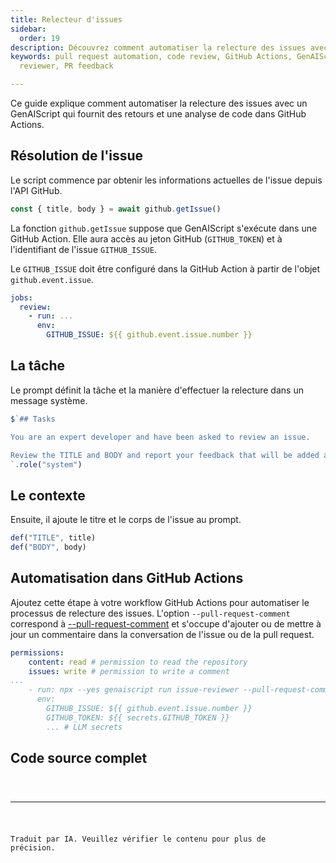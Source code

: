 ```yaml
---
title: Relecteur d'issues
sidebar:
  order: 19
description: Découvrez comment automatiser la relecture des issues avec un script.
keywords: pull request automation, code review, GitHub Actions, GenAIScript
  reviewer, PR feedback

---
```



Ce guide explique comment automatiser la relecture des issues avec un GenAIScript qui fournit des retours et une analyse de code dans GitHub Actions.

## Résolution de l'issue

Le script commence par obtenir les informations actuelles de l'issue depuis l'API GitHub.

```js title="issue-reviewer.genai.mjs"
const { title, body } = await github.getIssue()
```

La fonction `github.getIssue` suppose que GenAIScript s'exécute dans une GitHub Action. Elle aura accès au jeton GitHub (`GITHUB_TOKEN`) et à l'identifiant de l'issue `GITHUB_ISSUE`.

Le `GITHUB_ISSUE` doit être configuré dans la GitHub Action à partir de l'objet `github.event.issue`.

```yaml title="github-action.yml" "GITHUB_ISSUE: ${{ github.event.issue.number }}" wrap
jobs:
  review:
    - run: ...
      env:
        GITHUB_ISSUE: ${{ github.event.issue.number }}
```

## La tâche

Le prompt définit la tâche et la manière d'effectuer la relecture dans un message système.

```js title="issue-reviewer.genai.mts" wrap
$`## Tasks

You are an expert developer and have been asked to review an issue. 

Review the TITLE and BODY and report your feedback that will be added as a comment to the issue.
`.role("system")
```

## Le contexte

Ensuite, il ajoute le titre et le corps de l'issue au prompt.

```js title="issue-reviewer.genai.mts" wrap
def("TITLE", title)
def("BODY", body)
```

## Automatisation dans GitHub Actions

Ajoutez cette étape à votre workflow GitHub Actions pour automatiser le processus de relecture des issues. L'option `--pull-request-comment` correspond à [--pull-request-comment](/genaiscript/reference/cli/run#pull-requests) et s'occupe d'ajouter ou de mettre à jour un commentaire dans la conversation de l'issue ou de la pull request.

```yaml wrap
permissions:
    content: read # permission to read the repository
    issues: write # permission to write a comment
...
    - run: npx --yes genaiscript run issue-reviewer --pull-request-comment --out-trace $GITHUB_STEP_SUMMARY
      env:
        GITHUB_ISSUE: ${{ github.event.issue.number }}
        GITHUB_TOKEN: ${{ secrets.GITHUB_TOKEN }}
        ... # LLM secrets
```

## Code source complet

<Code code={importedCode} wrap={true} lang="js" title="issue-reviewer.genai.mjs" />

<hr />

Traduit par IA. Veuillez vérifier le contenu pour plus de précision.
